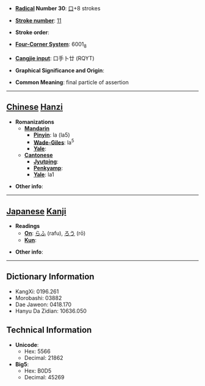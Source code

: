 * '''[[Wiktionary:Chinese radical index| Radical]] Number 30''': [[Wiktionary:Chinese radical index 口|口]]+8 strokes

* '''[[Wiktionary:Chinese total strokes index|Stroke number]]''': [[Wiktionary:Chinese total strokes index 11|11]]

* '''Stroke order''': 

* '''[[Wiktionary:Chinese four corner index|Four-Corner System]]''': 6001<sub>8</sub>

* '''[[Wiktionary:Chinese Cangjie index|Cangjie input]]''': 口手卜廿 (RQYT)

* '''Graphical Significance and Origin''': 

* '''Common Meaning''': final particle of assertion

----

== [[Chinese]] [[Hanzi]] ==

* '''Romanizations'''
** '''[[Mandarin]]'''
*** '''[[Pinyin]]''': la (la5)
*** '''[[Wade-Giles]]''': la<sup>5</sup>
*** '''[[Yale]]''': 
** '''[[Cantonese]]'''
*** '''[[Jyutping]]''':
*** '''[[Penkyamp]]''': 
*** '''[[Yale]]''': la1

* '''Other info''': 

----

== [[Japanese]] [[Kanji]] ==

* '''Readings'''
** '''[[On]]''': [[らふ]] (rafu), [[ろう]] (rō)
** '''[[Kun]]''': 

* '''Other info''':  

----

== Dictionary Information ==

* KangXi: 0196.261
* Morobashi: 03882
* Dae Jaweon: 0418.170
* Hanyu Da Zidian: 10636.050

== Technical Information ==

* '''Unicode''':
** Hex: 5566
** Decimal: 21862
* '''Big5''':
** Hex: B0D5
** Decimal: 45269
